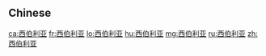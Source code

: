 {{also|西伯利亞}}
==Chinese==
{{zh-see|西伯利亞}}

[[ca:西伯利亚]]
[[fr:西伯利亚]]
[[lo:西伯利亚]]
[[hu:西伯利亚]]
[[mg:西伯利亚]]
[[ru:西伯利亚]]
[[zh:西伯利亚]]